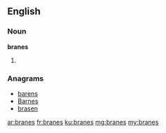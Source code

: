 ==English==

===Noun===
'''branes'''

# {{plural of|brane}}

===Anagrams===
* [[barens#English|barens]]
* [[Barnes#English|Barnes]]
* [[brasen#English|brasen]]

[[ar:branes]]
[[fr:branes]]
[[ku:branes]]
[[mg:branes]]
[[my:branes]]